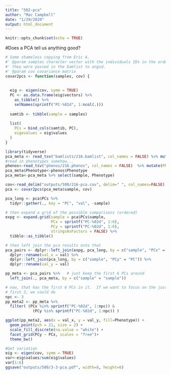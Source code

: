 ```yaml
---
title: "502-pca"
author: "Mac Campbell"
date: "1/29/2020"
output: html_document
---
```


```r
knitr::opts_chunk$set(echo = TRUE)
```

#Does a PCA tell us anything good?

```r
# Some shameless copying from Eric A.
#' @param samples character vector with the individuals IDs in the order in which
#' they were passed in the bamlist to angsd.
#' @param cov covariance matrix
covar2pcs <- function(samples, cov) {
  
  
  eig <- eigen(cov, symm = TRUE)
  PC <- as.data.frame(eig$vectors) %>%
    as_tibble() %>%
    setNames(sprintf("PC-%02d", 1:ncol(.)))
  
  samtib <- tibble(sample = samples)
  
  list(
    PCs = bind_cols(samtib, PC),
    eigevalues = eig$values
  )
}
```

```r
library(tidyverse)
pca_meta <- read_tsv("bamlists/216.bamlist", col_names = FALSE) %>% mutate(Bam=gsub("bams/","",X1)) %>% mutate(sample=gsub(".sort-n.fixmate-m.sort.markdup-r.bam","",Bam))
#read in phenotypes somehow...
phenos<-read_tsv("phenos/216.phenos", col_names = FALSE)  %>% mutate(Phenotype=ifelse(X1 == 0, "FWR", "MIG")) %>% select(Phenotype)
pca_meta$Phenotype<-phenos$Phenotype 
pca_meta<-pca_meta %>% select(sample, Phenotype)

cov<-read_delim("outputs/500/216-pca.cov", delim=" ", col_names=FALSE) %>% as.matrix()
pca <- covar2pcs(pca_meta$sample, cov)

pca_long <- pca$PCs %>%
  tidyr::gather(., key = "PC", "val", -sample)

# then expand a grid of the possible comparisons (ordered)
expg <- expand.grid(sample = pca$PCs$sample,
                    PCx = sprintf("PC-%02d", 1:6),
                    PCy = sprintf("PC-%02d", 1:6),
                    stringsAsFactors = FALSE) %>%
  tibble::as_tibble()

# then left join the pca results onto that
pca_pairs <- dplyr::left_join(expg, pca_long, by = c("sample", "PCx" = "PC")) %>%
  dplyr::rename(val_x = val) %>%
  dplyr::left_join(pca_long, by = c("sample", "PCy" = "PC")) %>%
  dplyr::rename(val_y = val)

pp_meta <- pca_pairs %>%   # just keep the first 6 PCs around
  left_join(., pca_meta, by = c("sample" = "sample"))

# now, that has the first 6 PCs in it.  If we want to focus on the just the
# first 3, we could do 
npc <- 3
pp_meta2 <- pp_meta %>%
  filter( (PCx %in% sprintf("PC-%02d", 1:npc)) & 
            (PCy %in% sprintf("PC-%02d", 1:npc)) )

ggplot(pp_meta2, aes(x = val_x, y = val_y, fill=Phenotype)) +
  geom_point(pch = 21, size = 2) +
  scale_fill_discrete(na.value = "white") + 
  facet_grid(PCy ~ PCx, scales = "free")+
  theme_bw()

#Get variation
eig <- eigen(cov, symm = TRUE)
var<-eig$values/sum(eig$values)
var[1:6]
ggsave("outputs/500/3-3-pca.pdf", width=8, height=6)
```
